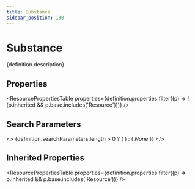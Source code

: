 ```yaml
---
title: Substance
sidebar_position: 130
---
```



# Substance

<p>{definition.description}</p>

## Properties

<ResourcePropertiesTable properties={definition.properties.filter((p) => !(p.inherited && p.base.includes('Resource')))} />

## Search Parameters

<>
  {definition.searchParameters.length > 0 ? (
    <SearchParamsTable searchParams={definition.searchParameters} />
  ) : (
    <em>None</em>
  )}
</>

## Inherited Properties

<ResourcePropertiesTable properties={definition.properties.filter((p) => p.inherited && p.base.includes('Resource'))} />


